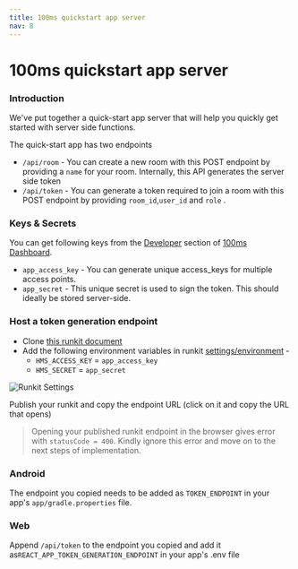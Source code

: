 ```yaml
---
title: 100ms quickstart app server
nav: 8
---
```


# 100ms quickstart app server

### Introduction

We've put together a quick-start app server that will help you quickly get started with server side functions.

The quick-start app has two endpoints

-   `/api/room` - You can create a new room with this POST endpoint by providing a `name` for your room. Internally, this API generates the server side token
-   `/api/token` - You can generate a token required to join a room with this POST endpoint by providing `room_id`,`user_id` and `role` .

### Keys & Secrets

You can get following keys from the [Developer](https://dashboard.100ms.live/developer) section of [100ms Dashboard](https://dashboard.100ms.live/).

-   `app_access_key` - You can generate unique access_keys for multiple access points.
-   `app_secret` - This unique secret is used to sign the token. This should ideally be stored server-side.

### Host a token generation endpoint

-   Clone [this runkit document](https://runkit.com/100mslive/100ms-quickstart-app-server)
-   Add the following environment variables in runkit [settings/environment](https://runkit.com/settings/environment) -
    -   `HMS_ACCESS_KEY` = `app_access_key`
    -   `HMS_SECRET` = `app_secret`

<Image width={1542} height={1052} alt="Runkit Settings" src="/docs/Token-Gen.png" />

Publish your runkit and copy the endpoint URL \(click on it and copy the URL that opens\)

> Opening your published runkit endpoint in the browser gives error with `statusCode = 400`. Kindly ignore this error and move on to the next steps of implementation.

### Android

The endpoint you copied needs to be added as `TOKEN_ENDPOINT` in your app's `app/gradle.properties` file.

### Web

Append `/api/token` to the endpoint you copied and add it as`REACT_APP_TOKEN_GENERATION_ENDPOINT` in your app's .env file
